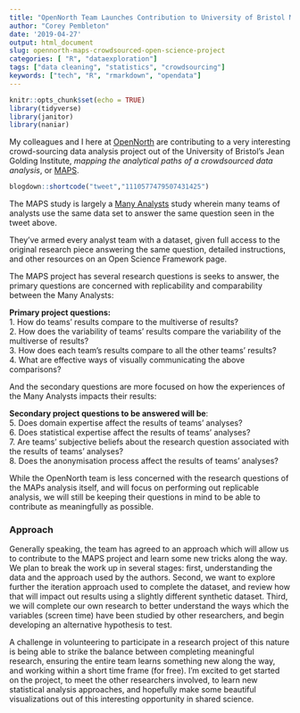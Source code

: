 ```yaml
---
title: "OpenNorth Team Launches Contribution to University of Bristol MAPS crowdsourced analysis"
author: "Corey Pembleton"
date: '2019-04-27'
output: html_document
slug: opennorth-maps-crowdsourced-open-science-project
categories: [ "R", "dataexploration"]
tags: ["data cleaning", "statistics", "crowdsourcing"]
keywords: ["tech", "R", "rmarkdown", "opendata"]
---
```


```r
knitr::opts_chunk$set(echo = TRUE)
library(tidyverse)
library(janitor)
library(naniar)

```

My colleagues and I here at [OpenNorth](https://opennorth.ca) are contributing to a very interesting crowd-sourcing data analysis project out of the University of Bristol's Jean Golding Institute, *mapping the analytical paths of a crowdsourced data analysis*, or [MAPS](https://jean-golding-institute.github.io/maps/).


```r

blogdown::shortcode("tweet","1110577479507431425")

```

The MAPS study is largely a [Many Analysts](https://journals.sagepub.com/doi/10.1177/2515245917747646) study wherein many teams of analysts use the same data set to answer the same question seen in the tweet above. 

They've armed every analyst team with a dataset, given full access to the original research piece answering the same question, detailed instructions, and other resources on an Open Science Framework page.

The MAPS project has several research questions is seeks to answer, the primary questions are concerned with replicability and comparability between the Many Analysts:

**Primary project questions:**  
1. How do teams’ results compare to the multiverse of results?  
2. How does the variability of teams’ results compare the variability of the multiverse of results?  
3. How does each team’s results compare to all the other teams’ results?  
4. What are effective ways of visually communicating the above comparisons?  

And the secondary questions are more focused on how the experiences of the Many Analysts impacts their results:

**Secondary project questions to be answered will be**:  
5. Does domain expertise affect the results of teams’ analyses?  
6. Does statistical expertise affect the results of teams’ analyses?  
7. Are teams’ subjective beliefs about the research question associated with the results of teams’ analyses?  
8. Does the anonymisation process affect the results of teams' analyses?  

While the OpenNorth team is less concerned with the research questions of the MAPs analysis itself, and will focus on performing out replicable analysis, we will still be keeping their questions in mind to be able to contribute as meaningfully as possible.

### Approach

Generally speaking, the team has agreed to an approach which will allow us to contribute to the MAPS project and learn some new tricks along the way. We plan to break the work up in several stages: first, understanding the data and the approach used by the authors. Second, we want to explore further the iteration approach used to complete the dataset, and review how that will impact out results using a slightly different synthetic dataset. Third, we will complete our own research to better understand the ways which the variables (screen time) have been studied by other researchers, and begin developing an alternative hypothesis to test.

A challenge in volunteering to participate in a research project of this nature is being able to strike the balance between completing meaningful research, ensuring the entire team learns something new along the way, and working within a short time frame (for free). I'm excited to get started on the project, to meet the other researchers involved, to learn new statistical analysis approaches, and hopefully make some beautiful visualizations out of this interesting opportunity in shared science.




